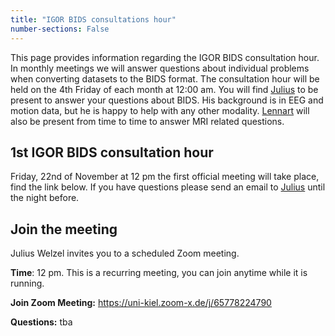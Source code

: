 ```yaml
---
title: "IGOR BIDS consultations hour"
number-sections: False
---
```


This page provides information regarding the IGOR BIDS consultation hour. In monthly meetings we will answer questions about individual problems when converting datasets to the BIDS format.
The consultation hour will be held on the 4th Friday of each month at 12:00 am. You will find [Julius](https://juliuswelzel.github.io/welzel.github.io/) to be present to answer your questions about BIDS. His background is in EEG and motion data, but he is happy to help with any other modality. [Lennart](https://lennartwittkuhn.com/) will also be present from time to time to answer MRI related questions. 

## 1st IGOR BIDS consultation hour
Friday, 22nd of November at 12 pm the first official meeting will take place, find the link below. If you have questions please send an email to [Julius](mailto:j.welzel@neuologie.uni-kiel.de?subject=[IGOR%20BIDS]) until the night before.

## Join the meeting {#sec-zoomlink}
Julius Welzel invites you to a scheduled Zoom meeting.

**Time**: 12 pm. This is a recurring meeting, you can join anytime while it is running.

**Join Zoom Meeting:** [https://uni-kiel.zoom-x.de/j/65778224790](https://uni-kiel.zoom-x.de/j/65778224790)

**Questions:** tba

